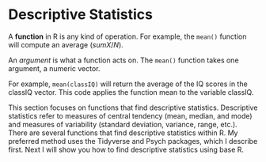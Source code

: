 # Descriptive Statistics

A **function** in R is any kind of operation. For example, the `mean()` function will compute an average ($sumX/N$). 

An *argument* is what a function acts on. The `mean()` function takes one argument, a numeric vector. 

For example, `mean(classIQ)` will return the average of the IQ scores in the classIQ vector. This code applies the function mean to the variable classIQ. 

This section focuses on functions that find descriptive statistics. Descriptive statistics refer to measures of central tendency (mean, median, and mode) and measures of variability (standard deviation, variance, range, etc.). There are several functions that find descriptive statistics within R. My preferred method uses the Tidyverse and Psych packages, which I describe first. Next I will show you how to find descriptive statistics using base R.

